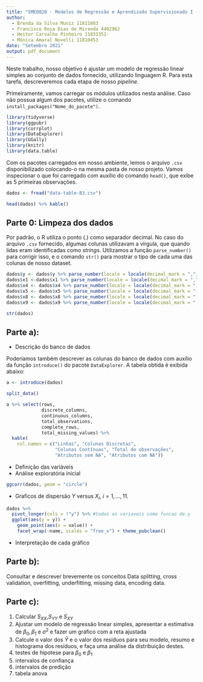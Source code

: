 ```yaml
---
title: "SME0820 - Modelos de Regressão e Aprendizado Supervisionado I - Trabalho I"
author: 
  - Brenda da Silva Muniz 11811603
  - Francisco Rosa Dias de Miranda 4402962
  - Heitor Carvalho Pinheiro 11833351-
  - Mônica Amaral Novelli 11810453
date: "Setembro 2021"
output: pdf_document
---
```



Neste trabalho, nosso objetivo é ajustar um modelo de regressão linear simples ao conjunto de dados fornecido, utilizando linguagem R. Para esta tarefa, descreveremos cada etapa de nosso *pipeline*.

Primeiramente, vamos carregar os módulos utilizados nesta análise. Caso não possua algum dos pacotes, utilize o comando `install_packages("Nome_do_pacote")`.


```r
library(tidyverse)
library(ggpubr)
library(corrplot)
library(DataExplorer)
library(GGally)
library(knitr)
library(data.table)

```

Com os pacotes carregados em nosso ambiente, lemos o arquivo `.csv` disponibilizado colocando-o na mesma pasta de nosso projeto. Vamos inspecionar o que foi carregado com auxílio do comando `head()`, que exibe as 5 primeiras observações.

```r
dados <- fread("data-table-B3.csv")

head(dados) %>% kable()
```

## Parte 0: Limpeza dos dados

Por padrão, o R utiliza o ponto (.) como separador decimal. No caso do arquivo `.csv` fornecido, algumas colunas utilizavam a vírgula, que quando lidas eram identificadas como *strings*. Utilizamos a função `parse_number()` para corrigir isso, e o comando `str()` para mostrar o tipo de cada uma das colunas de nosso dataset.

```r
dados$y <- dados$y %>% parse_number(locale = locale(decimal_mark = ","))
dados$x1 <-dados$x1 %>% parse_number(locale = locale(decimal_mark = ","))
dados$x4 <- dados$x4 %>% parse_number(locale = locale(decimal_mark = ","))
dados$x5 <- dados$x5 %>% parse_number(locale = locale(decimal_mark = ","))
dados$x8 <- dados$x8 %>% parse_number(locale = locale(decimal_mark = ","))
dados$x9 <- dados$x9 %>% parse_number(locale = locale(decimal_mark = ","))

str(dados)
```  

## Parte **a)**: 
  - Descrição do banco de dados
  
Poderíamos também descrever as colunas do banco de dados com auxílio da função `introduce()` do pacote `DataExplorer`. A tabela obtida é exibida abaixo:

```r

a <- introduce(dados)

split_data()

a %>% select(rows,
             discrete_columns, 
             continuous_columns, 
             total_observations, 
             complete_rows, 
             total_missing_values) %>%
  kable(
    col.names = c("Linhas", "Colunas Discretas",
                  "Colunas Contínuas", "Total de observações",
                  "Atributos sem NA", "Atributos com NA"))

```

  

  
  
  
  - Definição das variáveis
  - Análise exploratória inicial
  
    
```r

ggcorr(dados, geom = "circle")

```

  - Graficos de dispersão $Y$ versus $X_i$, $i = 1, ..., 11.$
  
```r

dados %>%
  pivot_longer(cols = !"y") %>% #todas as variaveis como funcao de y
  ggplot(aes(y = y)) +
    geom_point(aes(x = value)) +
    facet_wrap(~name, scales = "free_x") + theme_pubclean()

```
  - Interpretação de cada gráfico
  
## Parte **b)**:

Consultar e descrever brevemente os conceitos Data splitting, cross validation, overfitting, underfitting, missing data, encoding data.

## Parte **c)**:
  1. Calcular $S_{XX}$,$S_{YY}$ e $S_{XY}$
  2. Ajustar um modelo de regressão linear simples, apresentar a estimativa de $\beta_0, \beta_1$ e $\sigma^2$ e fazer um gráfico com a reta ajustada
  3. Calcule o valor dos $\hat{Y}$ e o valor dos resíduos para seu modelo, resumo e histograma dos resíduos, e faça uma análise da distribuição destes.
  4. testes de hipotese para $\beta_0$ e $\beta_1$
  5. intervalos de confiança
  6. intervalos de predição
  7. tabela anova
